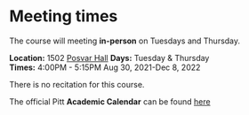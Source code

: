 # Meeting times

The course will meeting **in-person** on Tuesdays and Thursday.  

**Location:** 1502 [Posvar Hall](https://www.tour.pitt.edu/tour/wesley-w-posvar-hall) 
**Days:** Tuesday & Thursday  
**Times:** 4:00PM - 5:15PM 
Aug 30, 2021-Dec 8, 2022  



There is no recitation for this course. 

The official Pitt **Academic Calendar** can be found [here](https://www.registrar.pitt.edu/sites/default/files/pdf/Academic%20Calendar%202022-2023_Apple.pdf)


 
